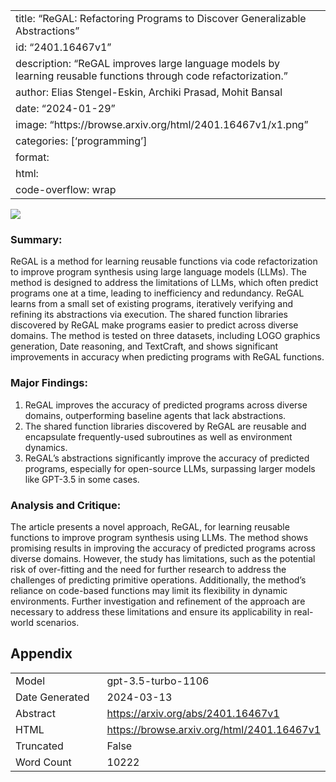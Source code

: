 
---
title: "ReGAL: Refactoring Programs to Discover Generalizable Abstractions"
id: "2401.16467v1"
description: "ReGAL improves large language models by learning reusable functions through code refactorization."
author: Elias Stengel-Eskin, Archiki Prasad, Mohit Bansal
date: "2024-01-29"
image: "https://browse.arxiv.org/html/2401.16467v1/x1.png"
categories: ['programming']
format:
  html:
    code-overflow: wrap
---

![](https://browse.arxiv.org/html/2401.16467v1/x1.png)

### Summary:
ReGAL is a method for learning reusable functions via code refactorization to improve program synthesis using large language models (LLMs). The method is designed to address the limitations of LLMs, which often predict programs one at a time, leading to inefficiency and redundancy. ReGAL learns from a small set of existing programs, iteratively verifying and refining its abstractions via execution. The shared function libraries discovered by ReGAL make programs easier to predict across diverse domains. The method is tested on three datasets, including LOGO graphics generation, Date reasoning, and TextCraft, and shows significant improvements in accuracy when predicting programs with ReGAL functions.

### Major Findings:
1. ReGAL improves the accuracy of predicted programs across diverse domains, outperforming baseline agents that lack abstractions.
2. The shared function libraries discovered by ReGAL are reusable and encapsulate frequently-used subroutines as well as environment dynamics.
3. ReGAL's abstractions significantly improve the accuracy of predicted programs, especially for open-source LLMs, surpassing larger models like GPT-3.5 in some cases.

### Analysis and Critique:
The article presents a novel approach, ReGAL, for learning reusable functions to improve program synthesis using LLMs. The method shows promising results in improving the accuracy of predicted programs across diverse domains. However, the study has limitations, such as the potential risk of over-fitting and the need for further research to address the challenges of predicting primitive operations. Additionally, the method's reliance on code-based functions may limit its flexibility in dynamic environments. Further investigation and refinement of the approach are necessary to address these limitations and ensure its applicability in real-world scenarios.

## Appendix

|          |          |
|----------|----------|
| Model     | gpt-3.5-turbo-1106       |
| Date Generated     | 2024-03-13       |
| Abstract | [https://arxiv.org/abs/2401.16467v1](https://arxiv.org/abs/2401.16467v1)        |
| HTML     | [https://browse.arxiv.org/html/2401.16467v1](https://browse.arxiv.org/html/2401.16467v1)       |
| Truncated       | False       |
| Word Count       | 10222       |